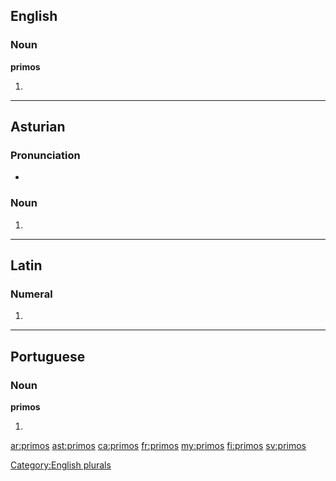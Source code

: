 ==English==

===Noun===
'''primos'''

# {{plural of|primo}}

[[Category:English plurals]]

----

==Asturian==

===Pronunciation===
* {{IPA|[ˈpɾimos]|lang=ast}}

===Noun===
{{head|ast|noun form|g=m-p}}

# {{plural of|primu|lang=ast|nocat=1}}

----

==Latin==

===Numeral===
{{la-num-form|prīmōs}}

# {{inflection of|prīmus||acc|m|p|lang=la}}

----

==Portuguese==

===Noun===
'''primos''' {{m}}

# {{plural of|primo|lang=pt}}

[[ar:primos]]
[[ast:primos]]
[[ca:primos]]
[[fr:primos]]
[[my:primos]]
[[fi:primos]]
[[sv:primos]]